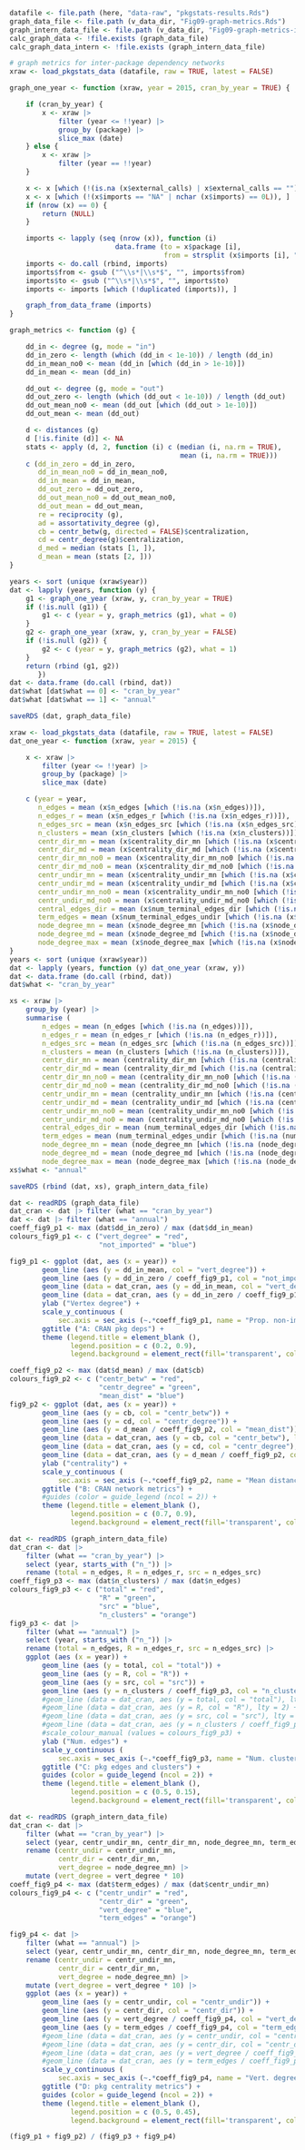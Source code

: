

<!--

# dependency networks over time

-->

```r
datafile <- file.path (here, "data-raw", "pkgstats-results.Rds")
graph_data_file <- file.path (v_data_dir, "Fig09-graph-metrics.Rds")
graph_intern_data_file <- file.path (v_data_dir, "Fig09-graph-metrics-intern.Rds")
calc_graph_data <- !file.exists (graph_data_file)
calc_graph_data_intern <- !file.exists (graph_intern_data_file)
```

```r
# graph metrics for inter-package dependency networks
xraw <- load_pkgstats_data (datafile, raw = TRUE, latest = FALSE)

graph_one_year <- function (xraw, year = 2015, cran_by_year = TRUE) {

    if (cran_by_year) {
        x <- xraw |>
            filter (year <= !!year) |>
            group_by (package) |>
            slice_max (date)
    } else {
        x <- xraw |>
            filter (year == !!year)
    }

    x <- x [which (!(is.na (x$external_calls) | x$external_calls == "")), ]
    x <- x [which (!(x$imports == "NA" | nchar (x$imports) == 0L)), ]
    if (nrow (x) == 0) {
        return (NULL)
    }

    imports <- lapply (seq (nrow (x)), function (i)
                          data.frame (to = x$package [i],
                                      from = strsplit (x$imports [i], ",") [[1]]))
    imports <- do.call (rbind, imports)
    imports$from <- gsub ("^\\s*|\\s*$", "", imports$from)
    imports$to <- gsub ("^\\s*|\\s*$", "", imports$to)
    imports <- imports [which (!duplicated (imports)), ]

    graph_from_data_frame (imports)
}

graph_metrics <- function (g) {

    dd_in <- degree (g, mode = "in")
    dd_in_zero <- length (which (dd_in < 1e-10)) / length (dd_in)
    dd_in_mean_no0 <- mean (dd_in [which (dd_in > 1e-10)])
    dd_in_mean <- mean (dd_in)

    dd_out <- degree (g, mode = "out")
    dd_out_zero <- length (which (dd_out < 1e-10)) / length (dd_out)
    dd_out_mean_no0 <- mean (dd_out [which (dd_out > 1e-10)])
    dd_out_mean <- mean (dd_out)

    d <- distances (g)
    d [!is.finite (d)] <- NA
    stats <- apply (d, 2, function (i) c (median (i, na.rm = TRUE),
                                          mean (i, na.rm = TRUE)))
    c (dd_in_zero = dd_in_zero,
       dd_in_mean_no0 = dd_in_mean_no0,
       dd_in_mean = dd_in_mean,
       dd_out_zero = dd_out_zero,
       dd_out_mean_no0 = dd_out_mean_no0,
       dd_out_mean = dd_out_mean,
       re = reciprocity (g),
       ad = assortativity_degree (g),
       cb = centr_betw(g, directed = FALSE)$centralization,
       cd = centr_degree(g)$centralization,
       d_med = median (stats [1, ]),
       d_mean = mean (stats [2, ]))
}

years <- sort (unique (xraw$year))
dat <- lapply (years, function (y) {
    g1 <- graph_one_year (xraw, y, cran_by_year = TRUE)
    if (!is.null (g1)) {
        g1 <- c (year = y, graph_metrics (g1), what = 0)
    }
    g2 <- graph_one_year (xraw, y, cran_by_year = FALSE)
    if (!is.null (g2)) {
        g2 <- c (year = y, graph_metrics (g2), what = 1)
    }
    return (rbind (g1, g2))
       })
dat <- data.frame (do.call (rbind, dat))
dat$what [dat$what == 0] <- "cran_by_year"
dat$what [dat$what == 1] <- "annual"

saveRDS (dat, graph_data_file)
```

```r
xraw <- load_pkgstats_data (datafile, raw = TRUE, latest = FALSE)
dat_one_year <- function (xraw, year = 2015) {

    x <- xraw |>
        filter (year <= !!year) |>
        group_by (package) |>
        slice_max (date)

    c (year = year,
       n_edges = mean (x$n_edges [which (!is.na (x$n_edges))]),
       n_edges_r = mean (x$n_edges_r [which (!is.na (x$n_edges_r))]),
       n_edges_src = mean (x$n_edges_src [which (!is.na (x$n_edges_src))]),
       n_clusters = mean (x$n_clusters [which (!is.na (x$n_clusters))]),
       centr_dir_mn = mean (x$centrality_dir_mn [which (!is.na (x$centrality_dir_mn))]),
       centr_dir_md = mean (x$centrality_dir_md [which (!is.na (x$centrality_dir_md))]),
       centr_dir_mn_no0 = mean (x$centrality_dir_mn_no0 [which (!is.na (x$centrality_dir_mn_no0))]),
       centr_dir_md_no0 = mean (x$centrality_dir_md_no0 [which (!is.na (x$centrality_dir_md_no0))]),
       centr_undir_mn = mean (x$centrality_undir_mn [which (!is.na (x$centrality_undir_mn))]),
       centr_undir_md = mean (x$centrality_undir_md [which (!is.na (x$centrality_undir_md))]),
       centr_undir_mn_no0 = mean (x$centrality_undir_mn_no0 [which (!is.na (x$centrality_undir_mn_no0))]),
       centr_undir_md_no0 = mean (x$centrality_undir_md_no0 [which (!is.na (x$centrality_undir_md_no0))]),
       central_edges_dir = mean (x$num_terminal_edges_dir [which (!is.na (x$num_terminal_edges_dir))]),
       term_edges = mean (x$num_terminal_edges_undir [which (!is.na (x$num_terminal_edges_undir))]),
       node_degree_mn = mean (x$node_degree_mn [which (!is.na (x$node_degree_mn))]),
       node_degree_md = mean (x$node_degree_md [which (!is.na (x$node_degree_md))]),
       node_degree_max = mean (x$node_degree_max [which (!is.na (x$node_degree_max))]))
}
years <- sort (unique (xraw$year))
dat <- lapply (years, function (y) dat_one_year (xraw, y))
dat <- data.frame (do.call (rbind, dat))
dat$what <- "cran_by_year"

xs <- xraw |>
    group_by (year) |>
    summarise (
        n_edges = mean (n_edges [which (!is.na (n_edges))]),
        n_edges_r = mean (n_edges_r [which (!is.na (n_edges_r))]),
        n_edges_src = mean (n_edges_src [which (!is.na (n_edges_src))]),
        n_clusters = mean (n_clusters [which (!is.na (n_clusters))]),
        centr_dir_mn = mean (centrality_dir_mn [which (!is.na (centrality_dir_mn))]),
        centr_dir_md = mean (centrality_dir_md [which (!is.na (centrality_dir_md))]),
        centr_dir_mn_no0 = mean (centrality_dir_mn_no0 [which (!is.na (centrality_dir_mn_no0))]),
        centr_dir_md_no0 = mean (centrality_dir_md_no0 [which (!is.na (centrality_dir_md_no0))]),
        centr_undir_mn = mean (centrality_undir_mn [which (!is.na (centrality_undir_mn))]),
        centr_undir_md = mean (centrality_undir_md [which (!is.na (centrality_undir_md))]),
        centr_undir_mn_no0 = mean (centrality_undir_mn_no0 [which (!is.na (centrality_undir_mn_no0))]),
        centr_undir_md_no0 = mean (centrality_undir_md_no0 [which (!is.na (centrality_undir_md_no0))]),
        central_edges_dir = mean (num_terminal_edges_dir [which (!is.na (num_terminal_edges_dir))]),
        term_edges = mean (num_terminal_edges_undir [which (!is.na (num_terminal_edges_undir))]),
        node_degree_mn = mean (node_degree_mn [which (!is.na (node_degree_mn))]),
        node_degree_md = mean (node_degree_md [which (!is.na (node_degree_md))]),
        node_degree_max = mean (node_degree_max [which (!is.na (node_degree_max))]))
xs$what <- "annual"

saveRDS (rbind (dat, xs), graph_intern_data_file)
```

```r
dat <- readRDS (graph_data_file)
dat_cran <- dat |> filter (what == "cran_by_year")
dat <- dat |> filter (what == "annual")
coeff_fig9_p1 <- max (dat$dd_in_zero) / max (dat$dd_in_mean)
colours_fig9_p1 <- c ("vert_degree" = "red",
                      "not_imported" = "blue")

fig9_p1 <- ggplot (dat, aes (x = year)) +
        geom_line (aes (y = dd_in_mean, col = "vert_degree")) +
        geom_line (aes (y = dd_in_zero / coeff_fig9_p1, col = "not_imported")) +
        geom_line (data = dat_cran, aes (y = dd_in_mean, col = "vert_degree"), lty = 2) +
        geom_line (data = dat_cran, aes (y = dd_in_zero / coeff_fig9_p1, col = "not_imported"), lty = 2) +
        ylab ("Vertex degree") +
        scale_y_continuous (
            sec.axis = sec_axis (~.*coeff_fig9_p1, name = "Prop. non-imported pkgs")) +
        ggtitle ("A: CRAN pkg deps") +
        theme (legend.title = element_blank (),
               legend.position = c (0.2, 0.9),
               legend.background = element_rect(fill='transparent', colour='transparent'))

coeff_fig9_p2 <- max (dat$d_mean) / max (dat$cb)
colours_fig9_p2 <- c ("centr_betw" = "red",
                      "centr_degree" = "green",
                      "mean_dist" = "blue")
fig9_p2 <- ggplot (dat, aes (x = year)) +
        geom_line (aes (y = cb, col = "centr_betw")) +
        geom_line (aes (y = cd, col = "centr_degree")) +
        geom_line (aes (y = d_mean / coeff_fig9_p2, col = "mean_dist")) +
        geom_line (data = dat_cran, aes (y = cb, col = "centr_betw"), lty = 2) +
        geom_line (data = dat_cran, aes (y = cd, col = "centr_degree"), lty = 2) +
        geom_line (data = dat_cran, aes (y = d_mean / coeff_fig9_p2, col = "mean_dist"), lty = 2) +
        ylab ("centrality") +
        scale_y_continuous (
            sec.axis = sec_axis (~.*coeff_fig9_p2, name = "Mean distance")) +
        ggtitle ("B: CRAN network metrics") +
        #guides (color = guide_legend (ncol = 2)) +
        theme (legend.title = element_blank (),
               legend.position = c (0.7, 0.9),
               legend.background = element_rect(fill='transparent', colour='transparent'))
```

```r
dat <- readRDS (graph_intern_data_file)
dat_cran <- dat |>
    filter (what == "cran_by_year") |>
    select (year, starts_with ("n_")) |>
    rename (total = n_edges, R = n_edges_r, src = n_edges_src)
coeff_fig9_p3 <- max (dat$n_clusters) / max (dat$n_edges)
colours_fig9_p3 <- c ("total" = "red",
                      "R" = "green",
                      "src" = "blue",
                      "n_clusters" = "orange")
fig9_p3 <- dat |>
    filter (what == "annual") |>
    select (year, starts_with ("n_")) |>
    rename (total = n_edges, R = n_edges_r, src = n_edges_src) |>
    ggplot (aes (x = year)) +
        geom_line (aes (y = total, col = "total")) +
        geom_line (aes (y = R, col = "R")) +
        geom_line (aes (y = src, col = "src")) +
        geom_line (aes (y = n_clusters / coeff_fig9_p3, col = "n_clusters")) +
        #geom_line (data = dat_cran, aes (y = total, col = "total"), lty = 2) +
        #geom_line (data = dat_cran, aes (y = R, col = "R"), lty = 2) +
        #geom_line (data = dat_cran, aes (y = src, col = "src"), lty = 2) +
        #geom_line (data = dat_cran, aes (y = n_clusters / coeff_fig9_p3, col = "n_clusters"), lty = 2) +
        #scale_colour_manual (values = colours_fig9_p3) +
        ylab ("Num. edges") +
        scale_y_continuous (
            sec.axis = sec_axis (~.*coeff_fig9_p3, name = "Num. clusters")) +
        ggtitle ("C: pkg edges and clusters") +
        guides (color = guide_legend (ncol = 2)) +
        theme (legend.title = element_blank (),
               legend.position = c (0.5, 0.15),
               legend.background = element_rect(fill='transparent', colour='transparent'))
```

```r
dat <- readRDS (graph_intern_data_file)
dat_cran <- dat |>
    filter (what == "cran_by_year") |>
    select (year, centr_undir_mn, centr_dir_mn, node_degree_mn, term_edges) |>
    rename (centr_undir = centr_undir_mn,
            centr_dir = centr_dir_mn,
            vert_degree = node_degree_mn) |>
    mutate (vert_degree = vert_degree * 10)
coeff_fig9_p4 <- max (dat$term_edges) / max (dat$centr_undir_mn)
colours_fig9_p4 <- c ("centr_undir" = "red",
                      "centr_dir" = "green",
                      "vert_degree" = "blue",
                      "term_edges" = "orange")

fig9_p4 <- dat |>
    filter (what == "annual") |>
    select (year, centr_undir_mn, centr_dir_mn, node_degree_mn, term_edges) |>
    rename (centr_undir = centr_undir_mn,
            centr_dir = centr_dir_mn,
            vert_degree = node_degree_mn) |>
    mutate (vert_degree = vert_degree * 10) |>
    ggplot (aes (x = year)) +
        geom_line (aes (y = centr_undir, col = "centr_undir")) +
        geom_line (aes (y = centr_dir, col = "centr_dir")) +
        geom_line (aes (y = vert_degree / coeff_fig9_p4, col = "vert_degree")) +
        geom_line (aes (y = term_edges / coeff_fig9_p4, col = "term_edges")) +
        #geom_line (data = dat_cran, aes (y = centr_undir, col = "centr_undir"), lty = 2) +
        #geom_line (data = dat_cran, aes (y = centr_dir, col = "centr_dir"), lty = 2) +
        #geom_line (data = dat_cran, aes (y = vert_degree / coeff_fig9_p4, col = "vert_degree"), lty = 2) +
        #geom_line (data = dat_cran, aes (y = term_edges / coeff_fig9_p4, col = "term_edges"), lty = 2) +
        scale_y_continuous (
            sec.axis = sec_axis (~.*coeff_fig9_p4, name = "Vert. degree (*10) / Term. edges")) +
        ggtitle ("D: pkg centrality metrics") +
        guides (color = guide_legend (ncol = 2)) +
        theme (legend.title = element_blank (),
               legend.position = c (0.5, 0.45),
               legend.background = element_rect(fill='transparent', colour='transparent'))
```


```r
(fig9_p1 + fig9_p2) / (fig9_p3 + fig9_p4)
```
